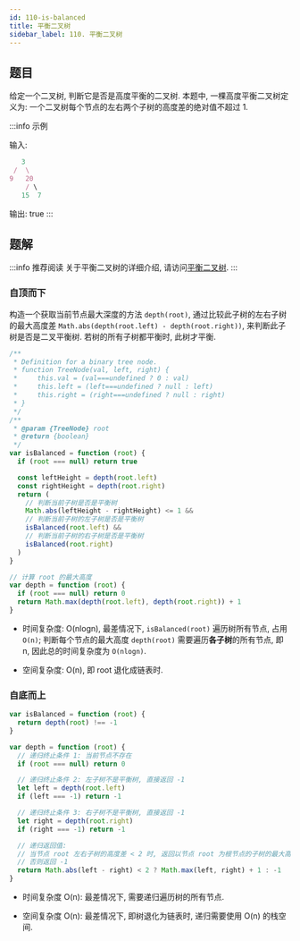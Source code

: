 ```yaml
---
id: 110-is-balanced
title: 平衡二叉树
sidebar_label: 110. 平衡二叉树
---
```


## 题目

给定一个二叉树, 判断它是否是高度平衡的二叉树. 本题中, 一棵高度平衡二叉树定义为: 一个二叉树每个节点的左右两个子树的高度差的绝对值不超过 1.

:::info 示例

输入:

```ts
   3
 /  \
9   20
    / \
   15  7
```

输出: true
:::

## 题解

:::info 推荐阅读
关于平衡二叉树的详细介绍, 请访问[平衡二叉树](/data-structure/tree/avl).
:::

### 自顶而下

构造一个获取当前节点最大深度的方法 `depth(root)`, 通过比较此子树的左右子树的最大高度差 `Math.abs(depth(root.left) - depth(root.right))`, 来判断此子树是否是二叉平衡树. 若树的所有子树都平衡时, 此树才平衡.

```ts
/**
 * Definition for a binary tree node.
 * function TreeNode(val, left, right) {
 *     this.val = (val===undefined ? 0 : val)
 *     this.left = (left===undefined ? null : left)
 *     this.right = (right===undefined ? null : right)
 * }
 */
/**
 * @param {TreeNode} root
 * @return {boolean}
 */
var isBalanced = function (root) {
  if (root === null) return true

  const leftHeight = depth(root.left)
  const rightHeight = depth(root.right)
  return (
    // 判断当前子树是否是平衡树
    Math.abs(leftHeight - rightHeight) <= 1 &&
    // 判断当前子树的左子树是否是平衡树
    isBalanced(root.left) &&
    // 判断当前子树的右子树是否是平衡树
    isBalanced(root.right)
  )
}

// 计算 root 的最大高度
var depth = function (root) {
  if (root === null) return 0
  return Math.max(depth(root.left), depth(root.right)) + 1
}
```

- 时间复杂度: O(nlogn), 最差情况下, `isBalanced(root)` 遍历树所有节点, 占用 `O(n)`; 判断每个节点的最大高度 `depth(root)` 需要遍历**各子树**的所有节点, 即 n, 因此总的时间复杂度为 `O(nlogn)`.

- 空间复杂度: O(n), 即 root 退化成链表时.

### 自底而上

```ts
var isBalanced = function (root) {
  return depth(root) !== -1
}

var depth = function (root) {
  // 递归终止条件 1: 当前节点不存在
  if (root === null) return 0

  // 递归终止条件 2: 左子树不是平衡树, 直接返回 -1
  let left = depth(root.left)
  if (left === -1) return -1

  // 递归终止条件 3: 右子树不是平衡树, 直接返回 -1
  let right = depth(root.right)
  if (right === -1) return -1

  // 递归返回值:
  // 当节点 root 左右子树的高度差 < 2 时, 返回以节点 root 为根节点的子树的最大高度, 即 Math.max(left, right) + 1
  // 否则返回 -1
  return Math.abs(left - right) < 2 ? Math.max(left, right) + 1 : -1
}
```

- 时间复杂度 O(n): 最差情况下, 需要递归遍历树的所有节点.

- 空间复杂度 O(n): 最差情况下, 即树退化为链表时, 递归需要使用 O(n) 的栈空间.
